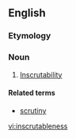 ==English==
===Etymology===
{{suffix|inscrutable|ness}}

===Noun===
{{en-noun|-}}

# [[inscrutability|Inscrutability]]

====Related terms====
*[[scrutiny]]

[[vi:inscrutableness]]